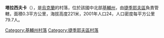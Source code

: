 '''塔拉西夫卡'''（{{lang-uk|Тарасівка}}），是[[烏克蘭|烏克蘭]]的村落，位於該國中北部[[基輔州|基輔州]]，由[[捷季耶夫區|捷季耶夫區]]負責管轄，面積0.3平方公里，海拔高度221米，2001年人口24，人口密度每平方公里79.7人。

{{coord|49|23|33|N|29|31|44|E|scale:30000|display=title}}

{{DEFAULTSORT:Тарасівка}}
[[Category:基輔州村落|Category:基輔州村落]]
[[Category:捷季耶夫區村落|Category:捷季耶夫區村落]]

{{Kiev-geo-stub}}